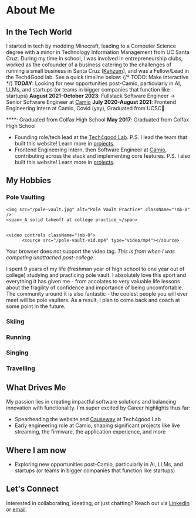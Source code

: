 # About Me
## In the Tech World
I started in tech by modding Minecraft, leading to a Computer Science degree with a minor in Technology Information Management from UC Santa Cruz. During my time in school, I was involved in entrepreneurship clubs, worked as the cofounder of a business catering to the challenges of running a small business in Santa Cruz ([Kahzum](/projects)), and was a Fellow/Lead in the Tech4Good lab. See a quick timeline below:
    {/* TODO: Make interactive */}
**TODAY**: Looking for new opportunities post-Camio, particularly in AI, LLMs, and startups (or teams in bigger companies that function like startups)
**August 2021-October 2023**: Fullstack Software Engineer -> Senior Software Engineer at [Camio](https://camio.com)
**July 2020-August 2021**: Frontend Engineering Intern at Camio, Covid (yay), Graduated from UCSC🎉

****: Graduated from Colfax High School
**May 2017**: Graduated from Colfax High School


- Founding role/tech lead at the [Tech4good Lab](https://tech4good.soe.ucsc.edu/#/). P.S. I lead the team that built this website! Learn more in [projects](/projects).
- Frontend Engineering Intern, then Software Engineer at [Camio](https://camio.com), contributing across the stack and implementing core features. P.S. I also built this website! Learn more in [projects](/projects).

## My Hobbies

### Pole Vaulting
    <img src="/pole-vault.jpg" alt="Pole Vault Practice" className="!mb-0" />
    <span>_A solid takeoff at college practice_</span>


    <video controls className="!mb-0">
          <source src="/pole-vault-vid.mp4" type="video/mp4"></source>
  Your browser does not support the video tag.
      </video>
    <span>_This is from when I was competing unattached post-college._</span>

I spent 9 years of my life (freshman year of high school to one year out of college) studying and practicing pole vault. I absolutely love this sport and everything it has given me - from accolates to very valuable life lessons about the fragility of confidence and importance of being uncomfortable. The community around it is also fantastic - the coolest people you will ever meet will be pole vaulters. As a result, I plan to come back and coach at some point in the future.

### Skiing

### Running

### Singing

### Travelling


## What Drives Me
My passion lies in creating impactful software solutions and balancing innovation with functionality. I'm super excited by Career highlights thus far:
- Spearheading the website and [Causeway](/projects) at Tech4good Lab
- Early engineering role at Camio, shaping significant projects like live streaming, the firmware, the application experience, and more

## Where I am now
- Exploring new opportunities post-Camio, particularly in AI, LLMs, and startups (or teams in bigger companies that function like startups)

## Let's Connect
Interested in collaborating, ideating, or just chatting? Reach out via [LinkedIn](https://linkedin.com/in/malapier) or [email](mailto:mlpierce22@gmail?subject=Hello%20Mason).
